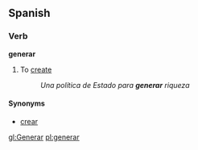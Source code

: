 ==Spanish==
===Verb===
'''generar'''

# To [[create]]
#:''Una política de Estado para '''generar''' riqueza''

====Synonyms====
*[[crear]]

[[gl:Generar]]
[[pl:generar]]